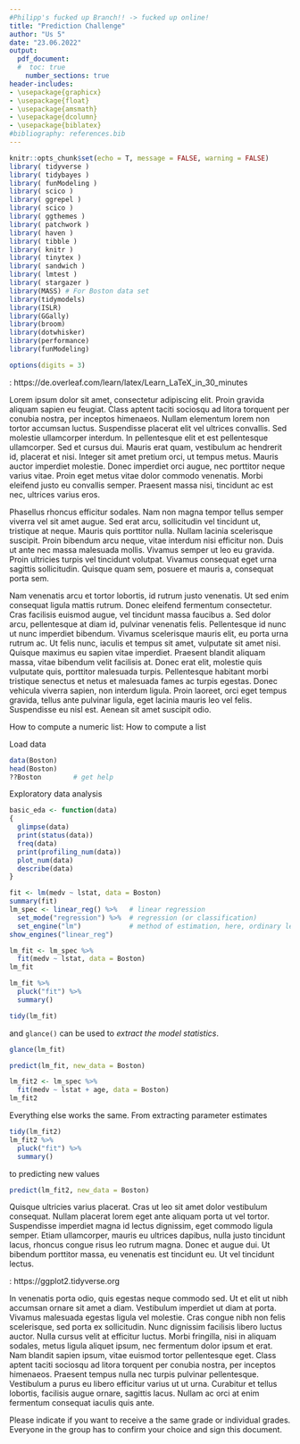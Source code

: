 ```yaml
---
#Philipp's fucked up Branch!! -> fucked up online!
title: "Prediction Challenge"
author: "Us 5"
date: "23.06.2022"
output: 
  pdf_document:
  #  toc: true
    number_sections: true
header-includes:
- \usepackage{graphicx}
- \usepackage{float}
- \usepackage{amsmath}
- \usepackage{dcolumn}
- \usepackage{biblatex}
#bibliography: references.bib
---
```


```r
knitr::opts_chunk$set(echo = T, message = FALSE, warning = FALSE)
library( tidyverse )
library( tidybayes )
library( funModeling ) 
library( scico ) 
library( ggrepel )
library( scico )
library( ggthemes )
library( patchwork )
library( haven )
library( tibble )
library( knitr )
library( tinytex )
library( sandwich )
library( lmtest )
library( stargazer )
library(MASS) # For Boston data set
library(tidymodels)
library(ISLR)
library(GGally)
library(broom)
library(dotwhisker)
library(performance)
library(funModeling)

options(digits = 3)
```


\newpage
\tableofcontents

\newpage
\setlength{\parindent}{2em}
\baselineskip=1.5\baselineskip
\section{Introduction}

\textbf{A short Introduction to LaTex}: https://de.overleaf.com/learn/latex/Learn_LaTeX_in_30_minutes

Lorem ipsum dolor sit amet, consectetur adipiscing elit. Proin gravida aliquam sapien eu feugiat. Class aptent taciti sociosqu ad litora torquent per conubia nostra, per inceptos himenaeos. Nullam elementum lorem non tortor accumsan luctus. Suspendisse placerat elit vel ultrices convallis. Sed molestie ullamcorper interdum. In pellentesque elit et est pellentesque ullamcorper. Sed et cursus dui. Mauris erat quam, vestibulum ac hendrerit id, placerat et nisi. Integer sit amet pretium orci, ut tempus metus. Mauris auctor imperdiet molestie. Donec imperdiet orci augue, nec porttitor neque varius vitae. Proin eget metus vitae dolor commodo venenatis. Morbi eleifend justo eu convallis semper. Praesent massa nisi, tincidunt ac est nec, ultrices varius eros.


Phasellus rhoncus efficitur sodales. Nam non magna tempor tellus semper viverra vel sit amet augue. Sed erat arcu, sollicitudin vel tincidunt ut, tristique at neque. Mauris quis porttitor nulla. Nullam lacinia scelerisque suscipit. Proin bibendum arcu neque, vitae interdum nisi efficitur non. Duis ut ante nec massa malesuada mollis. Vivamus semper ut leo eu gravida. Proin ultricies turpis vel tincidunt volutpat. Vivamus consequat eget urna sagittis sollicitudin. Quisque quam sem, posuere et mauris a, consequat porta sem.

\section{Methods}
Nam venenatis arcu et tortor lobortis, id rutrum justo venenatis. Ut sed enim consequat ligula mattis rutrum. Donec eleifend fermentum consectetur. Cras facilisis euismod augue, vel tincidunt massa faucibus a. Sed dolor arcu, pellentesque at diam id, pulvinar venenatis felis. Pellentesque id nunc ut nunc imperdiet bibendum. Vivamus scelerisque mauris elit, eu porta urna rutrum ac. Ut felis nunc, iaculis et tempus sit amet, vulputate sit amet nisi. Quisque maximus eu sapien vitae imperdiet. Praesent blandit aliquam massa, vitae bibendum velit facilisis at. Donec erat elit, molestie quis vulputate quis, porttitor malesuada turpis. Pellentesque habitant morbi tristique senectus et netus et malesuada fames ac turpis egestas. Donec vehicula viverra sapien, non interdum ligula. Proin laoreet, orci eget tempus gravida, tellus ante pulvinar ligula, eget lacinia mauris leo vel felis. Suspendisse eu nisl est. Aenean sit amet suscipit odio.




How to compute a numeric list:
\begin{enumerate} 
  \item Number 1 on your list
  \item Number 2 on your list
\end{enumerate}

\subsection{Study Design} 

How to compute a list
\begin{itemize}
\item Bulletpoint 1
\item Bulletpoint 2
\end{itemize}

\subsection{Method}
Load data

```r
data(Boston)
head(Boston)
??Boston        # get help
```


Exploratory data analysis

```r
basic_eda <- function(data)
{
  glimpse(data)
  print(status(data))
  freq(data) 
  print(profiling_num(data))
  plot_num(data)
  describe(data)
}
```

```r
fit <- lm(medv ~ lstat, data = Boston)
summary(fit)
lm_spec <- linear_reg() %>%   # linear regression
  set_mode("regression") %>%  # regression (or classification)
  set_engine("lm")            # method of estimation, here, ordinary least squares
show_engines("linear_reg")
```

```r
lm_fit <- lm_spec %>%
  fit(medv ~ lstat, data = Boston)
lm_fit
```

```r
lm_fit %>% 
  pluck("fit") %>%
  summary()
```



```r
tidy(lm_fit)
```

and `glance()` can be used to *extract the model statistics*.

```r
glance(lm_fit)
```

```r
predict(lm_fit, new_data = Boston)
```

```r
lm_fit2 <- lm_spec %>% 
  fit(medv ~ lstat + age, data = Boston)
lm_fit2
```

Everything else works the same. From extracting parameter estimates

```r
tidy(lm_fit2)
lm_fit2 %>% 
  pluck("fit") %>%
  summary()
```

to predicting new values

```r
predict(lm_fit2, new_data = Boston)
```



\section{Results}
Quisque ultricies varius placerat. Cras ut leo sit amet dolor vestibulum consequat. Nullam placerat lorem eget ante aliquam porta ut vel tortor. Suspendisse imperdiet magna id lectus dignissim, eget commodo ligula semper. Etiam ullamcorper, mauris eu ultrices dapibus, nulla justo tincidunt lacus, rhoncus congue risus leo rutrum magna. Donec et augue dui. Ut bibendum porttitor massa, eu venenatis est tincidunt eu. Ut vel tincidunt lectus.

\subsection{Plots}

\textbf{Short introduction to the ggplot2 package with further links to more detailed instructions}: https://ggplot2.tidyverse.org

\section{Discussion}
In venenatis porta odio, quis egestas neque commodo sed. Ut et elit ut nibh accumsan ornare sit amet a diam. Vestibulum imperdiet ut diam at porta. Vivamus malesuada egestas ligula vel molestie. Cras congue nibh non felis scelerisque, sed porta ex sollicitudin. Nunc dignissim facilisis libero luctus auctor. Nulla cursus velit at efficitur luctus. Morbi fringilla, nisi in aliquam sodales, metus ligula aliquet ipsum, nec fermentum dolor ipsum et erat. Nam blandit sapien ipsum, vitae euismod tortor pellentesque eget. Class aptent taciti sociosqu ad litora torquent per conubia nostra, per inceptos himenaeos. Praesent tempus nulla nec turpis pulvinar pellentesque. Vestibulum a purus eu libero efficitur varius ut ut urna. Curabitur et tellus lobortis, facilisis augue ornare, sagittis lacus. Nullam ac orci at enim fermentum consequat iaculis quis ante.

\newpage
\section{Evaluation of examination results}
Please indicate if you want to receive a the same grade or individual grades. Everyone in the group has to confirm your choice and sign this document.

\begin{enumerate}

\item \textbf{Same grade: We confirm that each student from our group has     contributed equally to the project.}


  \begin{tabular}{@{}p{7cm}p{5cm}@{}}
  \\
  \hrulefill \\
  (Name, matriculation No.) \\
  \\
  \hrulefill \\
  (Name, matriculation No.) \\
  \\
  \hrulefill \\
  (Name, matriculation No.) \\
  \\
  \hrulefill \\
  (Name, matriculation No.) \\
  \end{tabular}
\\


\item \textbf{Individual grades: We request individual grades for each student from our group.}

Please describe \textbf{in detail} the contributions of each group member in the following:


\textit{Student 1:}
    
  \begin{tabular}{@{}p{7cm}p{5cm}@{}}
     \\
     \hrulefill \\
      (Signature)
   \end{tabular}
 \newline 
 
\textit{Student 2:}
  
    \begin{tabular}{@{}p{7cm}p{5cm}@{}}
     \\
     \hrulefill \\
      (Signature)
   \end{tabular}
 \newline 
 
\textit{Student 3:}

    \begin{tabular}{@{}p{7cm}p{5cm}@{}}
     \\
     \hrulefill \\
      (Signature)
   \end{tabular}
\newline

\textit{Student 4:}
  
    \begin{tabular}{@{}p{7cm}p{5cm}@{}}
     \\
     \hrulefill \\
      (Signature)
   \end{tabular}


\end{enumerate}

\newpage
\section{Bibliography}


\setlength{\parindent}{0em}



